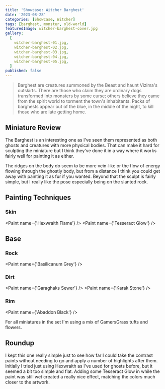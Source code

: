 ```yaml
---
title: 'Showcase: Witcher Barghest'
date: '2023-08-28'
categories: [Showcase, Witcher]
tags: [barghest, monster, old-world]
featuredImage: witcher-barghest-cover.jpg
gallery:
  [
    witcher-barghest-01.jpg,
    witcher-barghest-02.jpg,
    witcher-barghest-03.jpg,
    witcher-barghest-04.jpg,
    witcher-barghest-05.jpg,
  ]
published: false
---
```



> Barghest are creatures summoned by the Beast and haunt Vizima's outskirts. There are those who claim they are
> ordinary dogs transformed into monsters by some curse; others believe they came from the spirit world to torment the
> town's inhabitants. Packs of barghests appear out of the blue, in the middle of the night, to kill those who are
> late getting home.

## Miniature Review

The Barghest is an interesting one as I've seen them represented as both ghosts and creatures with more physical bodies.
That can make it hard for sculpting the miniature but I think they've done it in a way where it works fairly well for
painting it as either.

The ridges on the body do seem to be more vein-like or the flow of energy flowing through the ghostly body, but from a
distance I think you could get away with painting it as fur if you wanted. Beyond that the sculpt is fairly simple, but
I really like the pose especially being on the slanted rock.

## Painting Techniques

### Skin

<Paint name={'Hexwraith Flame'} />
<Paint name={'Tesseract Glow'} />

## Base

### Rock

<Paint name={'Basilicanum Grey'} />

### Dirt

<Paint name={'Garaghaks Sewer'} />
<Paint name={'Karak Stone'} />

### Rim

<Paint name={'Abaddon Black'} />

For all miniatures in the set I'm using a mix of GamersGrass tufts and flowers.

## Roundup

I kept this one really simple just to see how far I could take the contrast paints without needing to go and apply a
number of highlights after them. Initially I tried just using Hexwraith as I've used for ghosts before, but it seemed
a bit too simple and flat. Adding some Tesseract Glow in while the paint was still wet created a really nice effect,
matching the colors much closer to the artwork.
